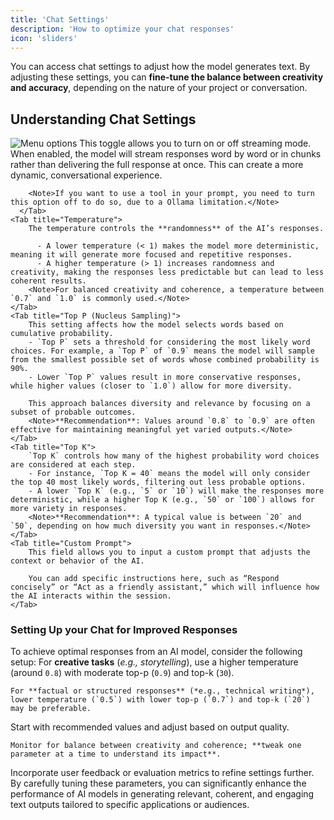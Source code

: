 ```yaml
---
title: 'Chat Settings'
description: 'How to optimize your chat responses'
icon: 'sliders'
---
```




You can access chat settings to adjust how the model generates text. By adjusting these settings, you can **fine-tune the balance between creativity and accuracy**, depending on the nature of your project or conversation.

## Understanding Chat Settings 
![Menu options](/images/chat-settings.jpg) 
<Tabs>
    <Tab title="Enable Stream">
        This toggle allows you to turn on or off streaming mode. When enabled, the model will stream responses word by word or in chunks rather than delivering the full response at once. This can create a more dynamic, conversational experience.

        <Note>If you want to use a tool in your prompt, you need to turn this option off to do so, due to a Ollama limitation.</Note>
      </Tab>
    <Tab title="Temperature">
        The temperature controls the **randomness** of the AI’s responses.
    
          - A lower temperature (< 1) makes the model more deterministic, meaning it will generate more focused and repetitive responses.
          - A higher temperature (> 1) increases randomness and creativity, making the responses less predictable but can lead to less coherent results.
        <Note>For balanced creativity and coherence, a temperature between `0.7` and `1.0` is commonly used.</Note>
    </Tab>
    <Tab title="Top P (Nucleus Sampling)">
        This setting affects how the model selects words based on cumulative probability.
        - `Top P` sets a threshold for considering the most likely word choices. For example, a `Top P` of `0.9` means the model will sample from the smallest possible set of words whose combined probability is 90%.
        - Lower `Top P` values result in more conservative responses, while higher values (closer to `1.0`) allow for more diversity.
        
        This approach balances diversity and relevance by focusing on a subset of probable outcomes.
        <Note>**Recommendation**: Values around `0.8` to `0.9` are often effective for maintaining meaningful yet varied outputs.</Note>
    </Tab>
    <Tab title="Top K">
        `Top K` controls how many of the highest probability word choices are considered at each step.
        - For instance, `Top K = 40` means the model will only consider the top 40 most likely words, filtering out less probable options.
        - A lower `Top K` (e.g., `5` or `10`) will make the responses more deterministic, while a higher Top K (e.g., `50` or `100`) allows for more variety in responses.
        <Note>**Recommendation**: A typical value is between `20` and `50`, depending on how much diversity you want in responses.</Note>
    </Tab>
    <Tab title="Custom Prompt">
        This field allows you to input a custom prompt that adjusts the context or behavior of the AI.
        
        You can add specific instructions here, such as “Respond concisely” or “Act as a friendly assistant,” which will influence how the AI interacts within the session.
    </Tab>
</Tabs>

### Setting Up your Chat for Improved Responses

To achieve optimal responses from an AI model, consider the following setup:
<Steps>
  <Step title="Determine Your Goals"> 
    For **creative tasks** (*e.g., storytelling*), use a higher temperature (around `0.8`) with moderate top-p (`0.9`) and top-k (`30`).
    
    For **factual or structured responses** (*e.g., technical writing*), lower temperature (`0.5`) with lower top-p (`0.7`) and top-k (`20`) may be preferable.
  </Step>
  <Step title="Experiment and Iterate">
    Start with recommended values and adjust based on output quality.
    
    Monitor for balance between creativity and coherence; **tweak one parameter at a time to understand its impact**.
  </Step>
  <Step title="Utilize Feedback Loops">
    Incorporate user feedback or evaluation metrics to refine settings further.
  </Step>
</Steps>
By carefully tuning these parameters, you can significantly enhance the performance of AI models in generating relevant, coherent, and engaging text outputs tailored to specific applications or audiences.

     